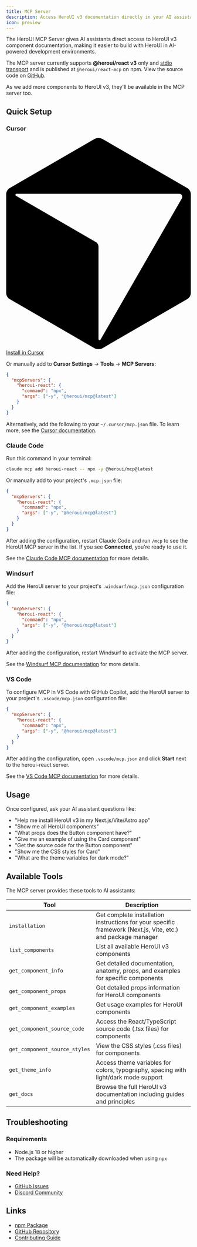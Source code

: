 ```yaml
---
title: MCP Server
description: Access HeroUI v3 documentation directly in your AI assistant
icon: preview
---
```


The HeroUI MCP Server gives AI assistants direct access to HeroUI v3 component documentation, making it easier to build with HeroUI in AI-powered development environments.

<DocsImage
  src="https://heroui-assets.nyc3.cdn.digitaloceanspaces.com/docs/hero-react-mcp-light-3.jpg"
  darkSrc="https://heroui-assets.nyc3.cdn.digitaloceanspaces.com/docs/hero-react-mcp-dark-2.jpg"
  alt="HeroUI v3 MCP Server"
/>


The MCP server currently supports **@heroui/react v3** only and [stdio transport](https://modelcontextprotocol.io/specification/2025-06-18/basic/transports#stdio) and is published at `@heroui/react-mcp` on npm. View the source code on [GitHub](https://github.com/heroui-inc/heroui-mcp).

<Callout>
  As we add more components to HeroUI v3, they'll be available in the MCP server too.
</Callout>

## Quick Setup

### Cursor

<div className="flex items-center gap-3 mb-4">
  <a
    href="cursor://anysphere.cursor-deeplink/mcp/install?name=heroui-react&config=eyJjb21tYW5kIjoibnB4IiwiYXJncyI6WyIteSIsIkBoZXJvdWkvbWNwQGxhdGVzdCJdfQ=="
    className="button button--tertiary button--sm no-underline bg-default/50 dark:bg-default/30"
  >
    <svg viewBox="0 0 466.73 532.09" className="w-5 h-5 fill-current">
      <path d="M457.43,125.94L244.42,2.96c-6.84-3.95-15.28-3.95-22.12,0L9.3,125.94c-5.75,3.32-9.3,9.46-9.3,16.11v247.99c0,6.65,3.55,12.79,9.3,16.11l213.01,122.98c6.84,3.95,15.28,3.95,22.12,0l213.01-122.98c5.75-3.32,9.3-9.46,9.3-16.11v-247.99c0-6.65-3.55-12.79-9.3-16.11h-.01ZM444.05,151.99l-205.63,356.16c-1.39,2.4-5.06,1.42-5.06-1.36v-233.21c0-4.66-2.49-8.97-6.53-11.31L24.87,145.67c-2.4-1.39-1.42-5.06,1.36-5.06h411.26c5.84,0,9.49,6.33,6.57,11.39h-.01Z"/>
    </svg>
    <span className="text-accent">Install in Cursor</span>
  </a>
</div>

Or manually add to **Cursor Settings** → **Tools** → **MCP Servers**:

```json title=".cursor/mcp.json"
{
  "mcpServers": {
    "heroui-react": {
      "command": "npx",
      "args": ["-y", "@heroui/mcp@latest"]
    }
  }
}
```

Alternatively, add the following to your `~/.cursor/mcp.json` file. To learn more, see the [Cursor documentation](https://cursor.com/docs/context/mcp).

### Claude Code

Run this command in your terminal:

```bash
claude mcp add heroui-react -- npx -y @heroui/mcp@latest
```

Or manually add to your project's `.mcp.json` file:

```json title=".mcp.json"
{
  "mcpServers": {
    "heroui-react": {
      "command": "npx",
      "args": ["-y", "@heroui/mcp@latest"]
    }
  }
}
```

After adding the configuration, restart Claude Code and run `/mcp` to see the HeroUI MCP server in the list. If you see **Connected**, you're ready to use it.

See the [Claude Code MCP documentation](https://docs.claude.com/en/docs/claude-code/mcp) for more details.

### Windsurf

Add the HeroUI server to your project's `.windsurf/mcp.json` configuration file:

```json title=".windsurf/mcp.json"
{
  "mcpServers": {
    "heroui-react": {
      "command": "npx",
      "args": ["-y", "@heroui/mcp@latest"]
    }
  }
}
```

After adding the configuration, restart Windsurf to activate the MCP server.

See the [Windsurf MCP documentation](https://docs.windsurf.com/windsurf/cascade/mcp) for more details.

### VS Code

To configure MCP in VS Code with GitHub Copilot, add the HeroUI server to your project's `.vscode/mcp.json` configuration file:

```json title=".vscode/mcp.json"
{
  "mcpServers": {
    "heroui-react": {
      "command": "npx",
      "args": ["-y", "@heroui/mcp@latest"]
    }
  }
}
```

After adding the configuration, open `.vscode/mcp.json` and click **Start** next to the heroui-react server.

See the [VS Code MCP documentation](https://code.visualstudio.com/docs/copilot/customization/mcp-servers) for more details.

## Usage

Once configured, ask your AI assistant questions like:

- "Help me install HeroUI v3 in my Next.js/Vite/Astro app"
- "Show me all HeroUI components"
- "What props does the Button component have?"
- "Give me an example of using the Card component"
- "Get the source code for the Button component"
- "Show me the CSS styles for Card"
- "What are the theme variables for dark mode?"

## Available Tools

The MCP server provides these tools to AI assistants:

| Tool | Description |
|------|-------------|
| `installation` | Get complete installation instructions for your specific framework (Next.js, Vite, etc.) and package manager |
| `list_components` | List all available HeroUI v3 components |
| `get_component_info` | Get detailed documentation, anatomy, props, and examples for specific components |
| `get_component_props` | Get detailed props information for HeroUI components |
| `get_component_examples` | Get usage examples for HeroUI components |
| `get_component_source_code` | Access the React/TypeScript source code (.tsx files) for components |
| `get_component_source_styles` | View the CSS styles (.css files) for components |
| `get_theme_info` | Access theme variables for colors, typography, spacing with light/dark mode support |
| `get_docs` | Browse the full HeroUI v3 documentation including guides and principles |
 

## Troubleshooting

### Requirements
- Node.js 18 or higher
- The package will be automatically downloaded when using `npx`

### Need Help?
- [GitHub Issues](https://github.com/heroui-inc/heroui-mcp/issues)
- [Discord Community](https://discord.gg/heroui)

## Links

- [npm Package](https://www.npmjs.com/package/@heroui/mcp@latest)
- [GitHub Repository](https://github.com/heroui-inc/heroui-mcp)
- [Contributing Guide](https://github.com/heroui-inc/heroui-mcp/blob/main/CONTRIBUTING.md)